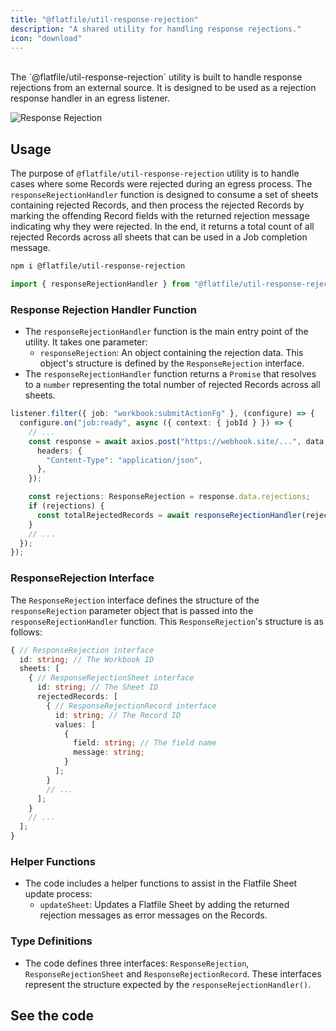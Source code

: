 ```yaml
---
title: "@flatfile/util-response-rejection"
description: "A shared utility for handling response rejections."
icon: "download"
---
```


<CardGroup cols={1}>
  <Card title="@flatfile/util-response-rejection" icon="download">
    <br />
    The `@flatfile/util-response-rejection` utility is built to handle response rejections
    from an external source. It is designed to be used as a rejection response handler
    in an egress listener.
  </Card>
</CardGroup>

![Response Rejection](../../images/guides/plugins/response_rejection.png)

## Usage

The purpose of `@flatfile/util-response-rejection` utility is to handle cases where some Records
were rejected during an egress process. The `responseRejectionHandler` function is designed to
consume a set of sheets containing rejected Records, and then process the rejected Records by
marking the offending Record fields with the returned rejection message indicating why they were
rejected. In the end, it returns a total count of all rejected Records across all sheets that can
be used in a Job completion message.

```bash install
npm i @flatfile/util-response-rejection
```

```ts import
import { responseRejectionHandler } from "@flatfile/util-response-rejection";
```

### **Response Rejection Handler Function**

- The `responseRejectionHandler` function is the main entry point of the utility. It takes one parameter:
  - `responseRejection`: An object containing the rejection data. This object's structure is defined by the `ResponseRejection` interface.
- The `responseRejectionHandler` function returns a `Promise` that resolves to a `number` representing the total number of rejected Records across all sheets.

```ts
listener.filter({ job: "workbook:submitActionFg" }, (configure) => {
  configure.on("job:ready", async ({ context: { jobId } }) => {
    // ...
    const response = await axios.post("https://webhook.site/...", data, {
      headers: {
        "Content-Type": "application/json",
      },
    });

    const rejections: ResponseRejection = response.data.rejections;
    if (rejections) {
      const totalRejectedRecords = await responseRejectionHandler(rejections);
    }
    // ...
  });
});
```

### **ResponseRejection Interface**

The `ResponseRejection` interface defines the structure of the `responseRejection` parameter object that is passed into the `responseRejectionHandler` function. This `ResponseRejection`'s structure is as follows:

```ts
{ // ResponseRejection interface
  id: string; // The Workbook ID
  sheets: [
    { // ResponseRejectionSheet interface
      id: string; // The Sheet ID
      rejectedRecords: [
        { // ResponseRejectionRecord interface
          id: string; // The Record ID
          values: [
            {
              field: string; // The field name
              message: string;
            }
          ];
        }
        // ...
      ];
    }
    // ...
  ];
}
```

### **Helper Functions**

- The code includes a helper functions to assist in the Flatfile Sheet update process:
  - `updateSheet`: Updates a Flatfile Sheet by adding the returned rejection messages as error messages on the Records.

### **Type Definitions**

- The code defines three interfaces: `ResponseRejection`, `ResponseRejectionSheet` and `ResponseRejectionRecord`. These interfaces represent the structure expected by the `responseRejectionHandler()`.

## See the code

<CardGroup cols={2}>
  <Card
    title="@flatfile/util-response-rejection"
    href="https://github.com/FlatFilers/flatfile-plugins/tree/main/utils/response-rejection"
    icon="github"
  ></Card>
</CardGroup>
